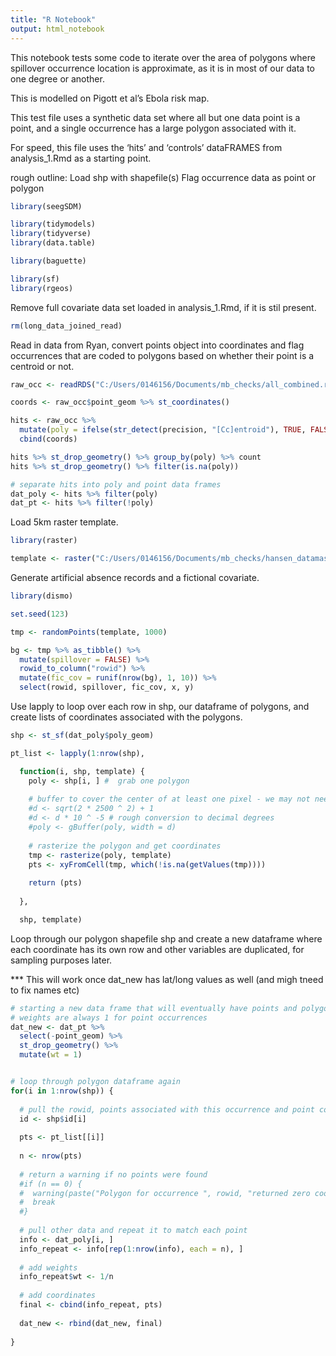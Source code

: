 ```yaml
---
title: "R Notebook"
output: html_notebook
---
```


This notebook tests some code to iterate over the area of polygons where spillover occurrence location is approximate, as it is in most of our data to one degree or another.

This is modelled on Pigott et al's Ebola risk map.

This test file uses a synthetic data set where all but one data point is a point, and a single occurrence has a large polygon associated with it.

For speed, this file uses the 'hits' and 'controls' dataFRAMES from analysis_1.Rmd as a starting point.

rough outline:
Load shp with shapefile(s)
Flag occurrence data as point or polygon

```r

library(seegSDM)

library(tidymodels)
library(tidyverse)
library(data.table)

library(baguette)

library(sf)
library(rgeos)

```

Remove full covariate data set loaded in analysis_1.Rmd, if it is stil present.

```r

rm(long_data_joined_read)

```

Read in data from Ryan, convert points object into coordinates and flag occurrences that are coded to polygons based on whether their point is a centroid or not. 

```r

raw_occ <- readRDS("C:/Users/0146156/Documents/mb_checks/all_combined.rds")

coords <- raw_occ$point_geom %>% st_coordinates()

hits <- raw_occ %>% 
  mutate(poly = ifelse(str_detect(precision, "[Cc]entroid"), TRUE, FALSE)) %>%
  cbind(coords)

hits %>% st_drop_geometry() %>% group_by(poly) %>% count
hits %>% st_drop_geometry() %>% filter(is.na(poly))

# separate hits into poly and point data frames 
dat_poly <- hits %>% filter(poly)
dat_pt <- hits %>% filter(!poly)

```

Load 5km raster template.

```r

library(raster)

template <- raster("C:/Users/0146156/Documents/mb_checks/hansen_datamask.tif")

```

Generate artificial absence records and a fictional covariate.

```r
library(dismo)

set.seed(123)

tmp <- randomPoints(template, 1000)

bg <- tmp %>% as_tibble() %>% 
  mutate(spillover = FALSE) %>%
  rowid_to_column("rowid") %>%
  mutate(fic_cov = runif(nrow(bg), 1, 10)) %>%
  select(rowid, spillover, fic_cov, x, y)

```

Use lapply to loop over each row in shp, our dataframe of polygons, and create lists of coordinates associated with the polygons.

```r

shp <- st_sf(dat_poly$poly_geom)

pt_list <- lapply(1:nrow(shp),

  function(i, shp, template) {
    poly <- shp[i, ] #  grab one polygon
    
    # buffer to cover the center of at least one pixel - we may not need this
    #d <- sqrt(2 * 2500 ^ 2) + 1
    #d <- d * 10 ^ -5 # rough conversion to decimal degrees
    #poly <- gBuffer(poly, width = d)
    
    # rasterize the polygon and get coordinates
    tmp <- rasterize(poly, template)
    pts <- xyFromCell(tmp, which(!is.na(getValues(tmp))))
    
    return (pts)
    
  },

  shp, template)

```
Loop through our polygon shapefile shp and create a new dataframe where each coordinate has its own row and other variables are duplicated, for sampling purposes later.

*** This will work once dat_new has lat/long values as well (and migh tneed to fix names etc)

```r

# starting a new data frame that will eventually have points and polygons 
# weights are always 1 for point occurrences 
dat_new <- dat_pt %>% 
  select(-point_geom) %>%
  st_drop_geometry() %>% 
  mutate(wt = 1)


# loop through polygon dataframe again
for(i in 1:nrow(shp)) {
  
  # pull the rowid, points associated with this occurrence and point count 
  id <- shp$id[i]
  
  pts <- pt_list[[i]]
  
  n <- nrow(pts)
  
  # return a warning if no points were found 
  #if (n == 0) {
  #  warning(paste("Polygon for occurrence ", rowid, "returned zero coordinates!" )
  #  break
  #}
  
  # pull other data and repeat it to match each point 
  info <- dat_poly[i, ]
  info_repeat <- info[rep(1:nrow(info), each = n), ]
  
  # add weights
  info_repeat$wt <- 1/n
  
  # add coordinates
  final <- cbind(info_repeat, pts)
  
  dat_new <- rbind(dat_new, final)
  
}

```


